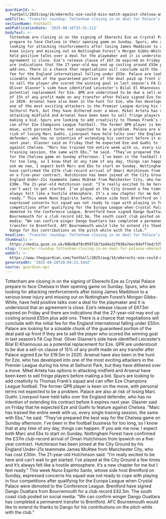 ```yaml
---
guardianId: >-
  football/2025/aug/16/eberechi-eze-could-miss-match-against-chelsea-amid-spurs-transfer-speculation
webTitle: 'Transfer roundup: Tottenham closing in on deal for Palace’s Eberechi Eze'
sectionName: Football
webPublicationDate: '2025-08-16T15:31:11Z'
bodyText: >-
  Tottenham are closing in on the signing of Eberechi Eze as Crystal Palace
  prepare to face Chelsea in their opening game on Sunday. Spurs, who are
  looking for attacking reinforcements after losing James Maddison to a serious
  knee injury and missing out on Nottingham Forest’s Morgan Gibbs-White, have
  held positive talks over a deal for the playmaker and it is understood that an
  agreement is close. Eze’s release clause of £67.5m expired on Friday and there
  are indications that the 27-year-old may end up costing around £55m plus
  add-ons. There is a chance that negotiations will conclude with the initial
  fee for the England international falling under £55m. Palace are looking for a
  sizeable chunk of the guaranteed portion of the deal paid up front if they are
  to sell the player who scored the winning goal in last season’s FA Cup final.
  Oliver Glasner’s side have identified Leicester’s Bilal El Khannouss as a
  potential replacement for Eze. QPR are understood to be due a sell-on clause
  of 15% of any profit made on any transfer after Palace signed Eze for £19.5m
  in 2020. Arsenal have also been in the hunt for Eze, who has developed into
  one of the most exciting attackers in the Premier League during his time at
  Selhurst Park, but they have dithered over a move. Mikel Arteta has options in
  attacking midfield and Arsenal have been keen to sell fringe players before
  making a bid. Spurs are looking to add creativity to Thomas Frank’s squad and
  can offer Eze Champions League football. The former QPR player is keen on the
  move, with personal terms not expected to be a problem. Palace are also at
  risk of losing Marc Guéhi. Liverpool have held talks over the England
  defender, who has no intention of extending his contract before it expires
  next year. Glasner said on Friday that he expected Eze and Guéhi to feature
  against Chelsea. “Marc has trained the entire week with us, every single
  training session, the same with Ebs,” he said. “They’ve prepared the best way
  for the Chelsea game on Sunday afternoon. I’ve been in the football business
  for too long, so I know that at any time of any day, things can happen. If you
  ask me now, I expect both Marc and Ebs to start on Sunday. Nottingham Forest
  have confirmed the £37m club-record arrival of Omari Hutchinson from Ipswich
  on a five-year contract. Hutchinson has been joined at the City Ground by his
  England Under-21s teammate James McAtee from Manchester City, who has cost
  £30m. The 21-year-old Hutchinson said: “I’m really excited to be here and
  can’t wait to get started. I’ve played at the City Ground a few times and it’s
  always felt like a hostile atmosphere. It’s a new chapter for me but I feel
  ready.” This week Nuno Espírito Santo, whose side host Brentford on Sunday,
  expressed concerns his squad was not ready to cope with playing in four
  competitions after qualifying for the Europa League when Crystal Palace were
  demoted to the Conference League. Brentford have signed Dango Ouattara from
  Bournemouth for a club record £42.5m. The south coast club posted on social
  media: “We can confirm winger Dango Ouattara has completed a permanent
  transfer to Brentford. AFC Bournemouth would like to extend its thanks to
  Dango for his contributions on the pitch while with the club.”
headline: 'Transfer roundup: Tottenham closing in on deal for Palace’s Eberechi Eze'
thumbnail: >-
  https://media.guim.co.uk/88bdbdf8c05971b73ad4a32f036a7eec9deff3ed/375_0_6258_5007/500.jpg
slug: transfer-roundup-tottenham-closing-in-on-deal-for-palaces-eberechi-eze
webUrl: >-
  https://www.theguardian.com/football/2025/aug/16/eberechi-eze-could-miss-match-against-chelsea-amid-spurs-transfer-speculation
generatedAt: '2025-08-28T20:04:23.544Z'
source: guardian-api
---
```

Tottenham are closing in on the signing of Eberechi Eze as Crystal Palace prepare to face Chelsea in their opening game on Sunday. Spurs, who are looking for attacking reinforcements after losing James Maddison to a serious knee injury and missing out on Nottingham Forest’s Morgan Gibbs-White, have held positive talks over a deal for the playmaker and it is understood that an agreement is close. Eze’s release clause of £67.5m expired on Friday and there are indications that the 27-year-old may end up costing around £55m plus add-ons. There is a chance that negotiations will conclude with the initial fee for the England international falling under £55m. Palace are looking for a sizeable chunk of the guaranteed portion of the deal paid up front if they are to sell the player who scored the winning goal in last season’s FA Cup final. Oliver Glasner’s side have identified Leicester’s Bilal El Khannouss as a potential replacement for Eze. QPR are understood to be due a sell-on clause of 15% of any profit made on any transfer after Palace signed Eze for £19.5m in 2020. Arsenal have also been in the hunt for Eze, who has developed into one of the most exciting attackers in the Premier League during his time at Selhurst Park, but they have dithered over a move. Mikel Arteta has options in attacking midfield and Arsenal have been keen to sell fringe players before making a bid. Spurs are looking to add creativity to Thomas Frank’s squad and can offer Eze Champions League football. The former QPR player is keen on the move, with personal terms not expected to be a problem. Palace are also at risk of losing Marc Guéhi. Liverpool have held talks over the England defender, who has no intention of extending his contract before it expires next year. Glasner said on Friday that he expected Eze and Guéhi to feature against Chelsea. “Marc has trained the entire week with us, every single training session, the same with Ebs,” he said. “They’ve prepared the best way for the Chelsea game on Sunday afternoon. I’ve been in the football business for too long, so I know that at any time of any day, things can happen. If you ask me now, I expect both Marc and Ebs to start on Sunday. Nottingham Forest have confirmed the £37m club-record arrival of Omari Hutchinson from Ipswich on a five-year contract. Hutchinson has been joined at the City Ground by his England Under-21s teammate James McAtee from Manchester City, who has cost £30m. The 21-year-old Hutchinson said: “I’m really excited to be here and can’t wait to get started. I’ve played at the City Ground a few times and it’s always felt like a hostile atmosphere. It’s a new chapter for me but I feel ready.” This week Nuno Espírito Santo, whose side host Brentford on Sunday, expressed concerns his squad was not ready to cope with playing in four competitions after qualifying for the Europa League when Crystal Palace were demoted to the Conference League. Brentford have signed Dango Ouattara from Bournemouth for a club record £42.5m. The south coast club posted on social media: “We can confirm winger Dango Ouattara has completed a permanent transfer to Brentford. AFC Bournemouth would like to extend its thanks to Dango for his contributions on the pitch while with the club.”
